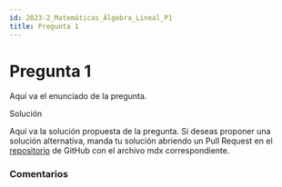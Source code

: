 ```yaml
---
id: 2023-2_Matemáticas_Álgebra_Lineal_P1
title: Pregunta 1
---
```



# Pregunta 1

Aquí va el enunciado de la pregunta.
<MDXDetails>
<summary>Solución</summary>

Aquí va la solución propuesta de la pregunta. Si deseas proponer una solución alternativa, manda tu solución abriendo
un Pull Request en el [repositorio](https://github.com/crow-rojas/apuntes-fundamentals/pulls) de GitHub con el archivo
mdx correspondiente.

</MDXDetails>

### Comentarios

<Disqus
  url="https://crow-rojas.github.io/apuntes-fundamentals/docs/Ejercicios/2023-2/Matemáticas/Álgebra Lineal/P1"
  identifier="2023-2_Matemáticas_Álgebra_Lineal_P1"
  title="Pregunta 1"
/>
